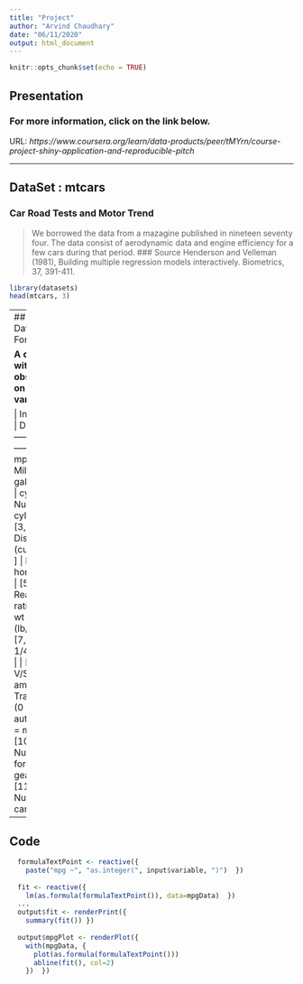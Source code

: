 ---
title: "Project"
author: "Arvind Chaudhary"
date: "06/11/2020"
output: html_document
---

```{r setup, include=FALSE}
knitr::opts_chunk$set(echo = TRUE)
```

## Presentation


### For more information, click on the link below.
URL: *https://www.coursera.org/learn/data-products/peer/tMYrn/course-project-shiny-application-and-reproducible-pitch*

---

## DataSet : mtcars

### Car Road Tests and Motor Trend 

> We borrowed the data from a mazagine published in nineteen seventy four. The data consist of aerodynamic data and engine efficiency for a few cars during that period.
### Source
> Henderson and Velleman (1981), Building multiple regression models interactively. Biometrics, 37, 391-411.
```{r}
library(datasets)
head(mtcars, 3)
```
---
## mtcars Dataset - Format

**A data frame with 32 observations on 11 variables.**

| Index | Field | Detail |
------- | ----- | ------ |
| [1, ] | mpg | Miles/(US) gallon |
| [2,]  | cyl | Number of cylinders |
| [3, ]	| disp | Displacement (cu.in.) |
| [4, ]	| hp | Gross horsepower |
| [5, ]	| drat | Rear axle ratio |
| [6, ]	| wt | Weight (lb/1000) |
| [7, ]	| qsec | 1/4 mile time |
| [8, ]	| vs | V/S |
| [9, ]	| am | Transmission (0 = automatic, 1 = manual) |
| [10,]	| gear | Number of forward gears |
| [11,]	| carb | Number of carburetors |

---

## Code

```r
  formulaTextPoint <- reactive({
    paste("mpg ~", "as.integer(", input$variable, ")")  })
  
  fit <- reactive({
    lm(as.formula(formulaTextPoint()), data=mpgData)  })
  ...
  output$fit <- renderPrint({
    summary(fit()) })
  
  output$mpgPlot <- renderPlot({
    with(mpgData, {
      plot(as.formula(formulaTextPoint()))
      abline(fit(), col=2)
    })  })
```